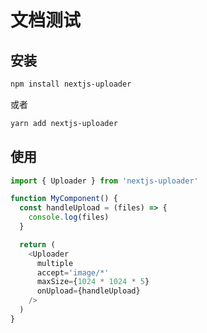 # 文档测试

## 安装

```bash
npm install nextjs-uploader
```

或者

```bash
yarn add nextjs-uploader
```

## 使用

```javascript
import { Uploader } from 'nextjs-uploader'

function MyComponent() {
  const handleUpload = (files) => {
    console.log(files)
  }

  return (
    <Uploader
      multiple
      accept='image/*'
      maxSize={1024 * 1024 * 5}
      onUpload={handleUpload}
    />
  )
}
```

